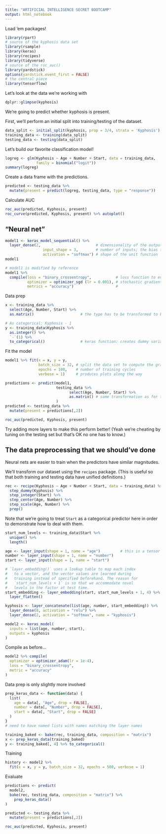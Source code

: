 ```yaml
---
title: "ARTIFICIAL INTELLIGENCE SECRET BOOTCAMP"
output: html_notebook
---
```


Load 'em packages!

```r
library(rpart)
# source of the kyphosis data set
library(rsample)
library(keras)
library(recipes)
library(tidyverse)
# source of the roc_auc()
library(yardstick)
options(yardstick.event_first = FALSE)
# the central piece
library(tensorflow)
```

Let's look at the data we're working with

```r
dplyr::glimpse(kyphosis)
```

We're going to predict whether kyphosis is present.

First, we'll perform an initial split into training/testing of the dataset.

```r
data_split <- initial_split(kyphosis, prop = 3/4, strata = 'Kyphosis')
training_data <- training(data_split)
testing_data <- testing(data_split)
```

Let's build our favorite classification model!

```r
logreg <- glm(Kyphosis ~ Age + Number + Start, data = training_data,
              family = binomial("logit"))
summary(logreg)
```

Create a data frame with the predictions.

```r
predicted <- testing_data %>% 
  mutate(present = predict(logreg, testing_data, type = "response"))
```

Calculate AUC

```r
roc_auc(predicted, Kyphosis, present)
roc_curve(predicted, Kyphosis, present) %>% autoplot()
```

## "Neural net"

```r
model1 <- keras_model_sequential() %>% 
  layer_dense(2,                         # dimensionality of the output, in this case these would be predicted probabilities
                 input_shape = 3,        # number of inputs; the bias term is added by default automatically
                 activation = "softmax") # shape of the unit function
model1

# model1 is modified by reference
model1 %>% 
  compile(loss = "binary_crossentropy",           # loss function to evaluate for the network; essentially log likelihood
          optimizer = optimizer_sgd (lr = 0.001), # stochastic gradient descent; other options pop up
          metrics = "accuracy")                   # 

```

Data prep

```r
x <- training_data %>% 
  select(Age, Number, Start) %>% 
  as.matrix()                     # the type has to be transformed to be fed to keras

# As categorical: Kyphosis - 1
y <- training_data$Kyphosis %>% 
  as.integer() %>% 
  `-`(1) %>% 
  to_categorical()                # keras function: creates dummy variables for both categories; Python convention to start indexing with 0
```

Fit the model

```r
model1 %>% fit(x = x, y = y, 
               batch_size = 32, # split the data set to compute the gradients on a batch per iteration rather the whole data set
               epochs = 100,    # number of training cycles
               verbose = 1)     # produces plots along the way
```

```r
predictions <- predict(model1, 
                       testing_data %>% 
                             select(Age, Number, Start) %>% 
                             as.matrix() # same transformation as for the training data
                       )
predicted <- testing_data %>% 
  mutate(present = predictions[,2])

roc_auc(predicted, Kyphosis, present)
```

Try adding more layers to make this perform better! (Yeah we're cheating by tuning on the testing set but that's OK no one has to know.)

## The data preprocessing that we should've done

Neural nets are easier to train when the predictors have similar magnitudes.

We'll transform our dataset using the `recipes` package. 
(This is useful so that both training and testing data have unified definitions.)

```r
rec <- recipe(Kyphosis ~ Age + Number + Start, data = training_data) %>% 
  step_dummy(Kyphosis) %>% 
  step_integer(Start) %>%
  step_center(Age, Number) %>% 
  step_scale(Age, Number) %>% 
  prep()
```

Note that we're going to treat `Start` as a categorical predictor here in order to demonstrate how to deal with them.

```r
start_num_levels <- training_data$Start %>%
  unique() %>% 
  length()

age <- layer_input(shape = 1, name = "age")         # this is a tensor of dimension 1, i.e., a vector
number <- layer_input(shape = 1, name = "number")
start <- layer_input(shape = 1, name = "start")

# `layer_embedding()` uses a lookup table to map each index
#   to a vector, and the vector values are learned during
#   training instead of specified beforehand. The reason for
#   `start_num_levels + 1` is so that we accommodate novel
#   levels in the factor at test time.
start_embedding <- layer_embedding(start, start_num_levels + 1, 4) %>%    # each level of the original predictor is converted to a dummy level vector
  layer_flatten()                                                         # make sure that these layers go together

kyphosis <- layer_concatenate(list(age, number, start_embedding)) %>%     # list of preceding layers
  layer_dense(8, activation = "relu") %>%                                 # go through layers
  layer_dense(2, activation = "softmax", name = "kyphosis")               # this will be the output (two probabilities)

model2 <- keras_model(
  inputs = list(age, number, start),
  outputs = kyphosis
)
```

Compile as before...

```r
model2 %>% compile(
  optimizer = optimizer_adam(lr = 1e-4),
  loss = "binary_crossentropy",
  metric = "accuracy"
)
```

Data prep is only slightly more involved

```r
prep_keras_data <- function(data) {
  list(
    age = data[, "Age", drop = FALSE],
    number = data[, "Number", drop = FALSE],
    start = data[, "Start", drop = FALSE]
  )
}
# need to have named lists with names matching the layer names

training_baked <- bake(rec, training_data, composition = "matrix")
x <- prep_keras_data(training_baked)
y <- training_baked[, 4] %>% to_categorical()
```

Training

```r
history <- model2 %>% 
  fit(x = x, y = y, batch_size = 32, epochs = 500, verbose = 1)
```

Evaluate

```r
predictions <- predict(
  model2,
  bake(rec, testing_data, composition = "matrix") %>%
    prep_keras_data()
)

predicted <- testing_data %>% 
  mutate(present = predictions[,2])

roc_auc(predicted, Kyphosis, present)
```
